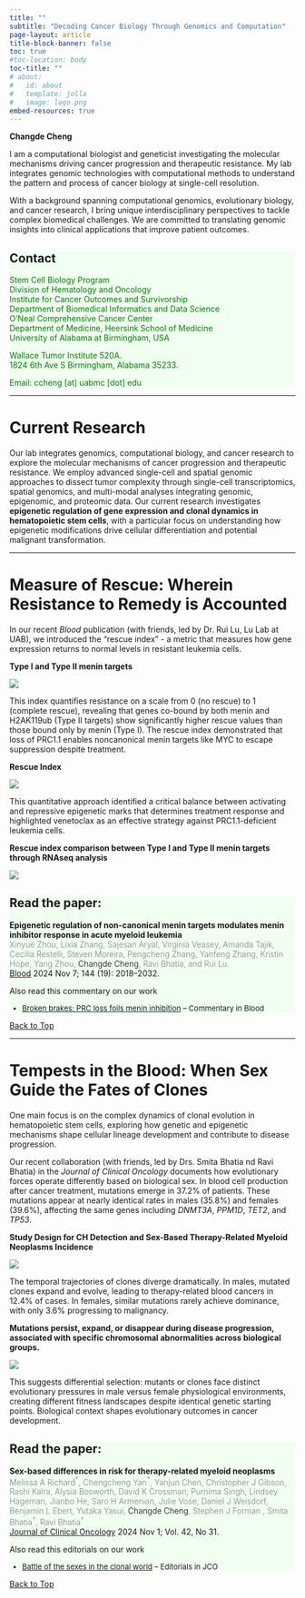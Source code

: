```yaml
---
title: ""
subtitle: "Decoding Cancer Biology Through Genomics and Computation"
page-layout: article
title-block-banner: false
toc: true
#toc-location: body
toc-title: ""  
# about:
#   id: about
#   template: jolla
#   image: logo.png
embed-resources: true
---
```


**Changde Cheng**

I am a computational biologist and geneticist investigating the molecular mechanisms driving cancer progression and therapeutic resistance. My lab integrates genomic technologies with computational methods to understand the pattern and process of cancer biology at single-cell resolution.

With a background spanning computational genomics, evolutionary biology, and cancer research, I bring unique interdisciplinary perspectives to tackle complex biomedical challenges. We are committed to translating genomic insights into clinical applications that improve patient outcomes.



::: {.callout-note collapse="true" appearance="minimal" style="background-color: honeydew; border-color: gray;"}
## Contact

:::: {style="font-size: 100%; color:green;"}
Stem Cell Biology Program\
Division of Hematology and Oncology\
Institute for Cancer Outcomes and Survivorship\
Department of Biomedical Informatics and Data Science\
O’Neal Comprehensive Cancer Center\
Department of Medicine, Heersink School of Medicine\
University of Alabama at Birmingham, USA\

Wallace Tumor Institute 520A. \
1824 6th Ave S Birmingham, Alabama 35233. \

Email: ccheng [at] uabmc [dot] edu
::::

:::

---

# Current Research{#research}

Our lab integrates genomics, computational biology, and cancer research to explore the molecular mechanisms of cancer progression and therapeutic resistance. We employ advanced single-cell and spatial genomic approaches to dissect tumor complexity through single-cell transcriptomics, spatial genomics, and multi-modal analyses integrating genomic, epigenomic, and proteomic data. Our current research investigates **epigenetic regulation of gene expression and clonal dynamics in hematopoietic stem cells**, with a particular focus on understanding how epigenetic modifications drive cellular differentiation and potential malignant transformation.

---

# Measure of Rescue: Wherein Resistance to Remedy is Accounted

In our recent *Blood* publication (with friends, led by Dr. Rui Lu, Lu Lab at UAB), we introduced the "rescue index" - a metric that measures how gene expression returns to normal levels in resistant leukemia cells. 

::: {.text-center}
**Type I and Type II menin targets**
:::

![](publications/2024_menin/featured_1.png){fig-alt="Barplot of Rescue Index" fig-width=85% fig-align="center"}

This index quantifies resistance on a scale from 0 (no rescue) to 1 (complete rescue), revealing that genes co-bound by both menin and H2AK119ub (Type II targets) show significantly higher rescue values than those bound only by menin (Type I). The rescue index demonstrated that loss of PRC1.1 enables noncanonical menin targets like MYC to escape suppression despite treatment. 

::: {.text-center}
**Rescue Index**
:::

![](publications/2024_menin/featured_2.png){fig-alt="Plot showing Type I and Type II menin targets" fig-width=85% fig-align="center"}

This quantitative approach identified a critical balance between activating and repressive epigenetic marks that determines treatment response and highlighted venetoclax as an effective strategy against PRC1.1-deficient leukemia cells.

::: {.text-center}
**Rescue index comparison between Type I and Type II menin targets through RNAseq analysis**
:::

![](publications/2024_menin/featured.png){fig-alt="Plot showing higher rescue index values in Type II menin targets" fig-width=85% fig-align="center"}


::: {.callout-note collapse="true" appearance="minimal" style="background-color: honeydew; border-color: gray;"}

## Read the paper:

**Epigenetic regulation of non-canonical menin targets modulates menin inhibitor response in acute myeloid leukemia** \
[Xinyue Zhou, Lixia Zhang, Sajesan Aryal, Virginia Veasey, Amanda Tajik, Cecilia Restelli, Steven Moreira, Pengcheng Zhang, Yanfeng Zhang, Kristin Hope, Yang Zhou, [Changde Cheng]{style="font-weight: 300; color:black;"}, Ravi Bhatia, and Rui Lu.]{style="font-weight: 300; color:gray;"} \
[Blood](https://doi.org/10.1182/blood.2023023644) 
2024 Nov 7; 144 (19): 2018–2032. \

Also read this commentary on our work \

:::{style="font-size: 93%;"}
- [Broken brakes: PRC loss foils menin inhibition ](https://doi.org/10.1182/blood.2024026297)  -- Commentary in Blood
:::

:::

[Back to Top](#)

---

# Tempests in the Blood: When Sex Guide the Fates of Clones

One main focus is on the complex dynamics of clonal evolution in hematopoietic stem cells, exploring how genetic and epigenetic mechanisms shape cellular lineage development and contribute to disease progression.

Our recent collaboration (with friends, led by Drs. Smita Bhatia nd Ravi Bhatia) in the *Journal of Clinical Oncology* documents how evolutionary forces operate differently based on biological sex. In blood cell production after cancer treatment, mutations emerge in 37.2% of patients. These mutations appear at nearly identical rates in males (35.8%) and females (39.6%), affecting the same genes including *DNMT3A*, *PPM1D*, *TET2*, and *TP53*.

::: {.text-center}
**Study Design for CH Detection and Sex-Based Therapy-Related Myeloid Neoplasms Incidence**
:::

![](publications/2024_sextmn/tmn2024fig.png)

The temporal trajectories of clones diverge dramatically. In males, mutated clones expand and evolve, leading to therapy-related blood cancers in 12.4% of cases. In females, similar mutations rarely achieve dominance, with only 3.6% progressing to malignancy. 

::: {.text-center}
**Mutations persist, expand, or disappear during disease progression,  associated with specific chromosomal abnormalities across biological groups.**
:::

![](publications/2024_sextmn/featured.png)

This suggests differential selection:  mutants or clones face distinct evolutionary pressures in male versus female physiological environments, creating different fitness landscapes despite identical genetic starting points. Biological context shapes evolutionary outcomes in cancer development. 

::: {.callout-note collapse="true" appearance="minimal" style="background-color: honeydew; border-color: gray;"}
## Read the paper:

**Sex-based differences in risk for therapy-related myeloid neoplasms** \
[Melissa A Richard$^{\ast}$, Chengcheng Yan$^{\ast}$, Yanjun Chen, Christopher J Gibson, Rashi Kalra, Alysia Bosworth, David K Crossman, Purnima Singh, Lindsey Hageman, Jianbo He, Saro H Armenian, Julie Vose, Daniel J Weisdorf, Benjamin L Ebert, Yutaka Yasui,  [Changde Cheng]{style="font-weight: 300; color:black;"}, Stephen J Forman , Smita Bhatia$^{\dagger}$, Ravi Bhatia$^{\dagger}$]{style="font-weight: 300; color:gray;"} \
[Journal of Clinical Oncology](https://doi.org/10.1200/JCO-24-01487)
2024 Nov 1; Vol. 42, No 31. \

Also read this editorials on our work \

:::{style="font-size: 93%;"}
- [Battle of the sexes in the clonal world](https://doi.org/10.1200/JCO-24-01758)  -- Editorials in JCO
:::

:::

[Back to Top](#)
<!-- # Monocytes' Tale of Life After Cardiac Arrest -->

<!-- In the critical window following cardiac arrest, a subtle yet profound cellular narrative emerges from the complexity of the immune response. Our single-cell transcriptomics investigation reveals Nectin-2+ monocytes as unexpected prognosticators of neurological recovery, demonstrating a remarkable molecular signature detectable within six hours of resuscitation. These are sophisticated biological messengers encoding critical information about neurological resilience through distinctive immune checkpoint molecule expression. -->

<!-- ![](/publications/2023_CA/med_fig2.png){fig-width=85% fig-align="center"} -->

<!-- At the interface of clinical observation and molecular immunology, we uncovered an inflammatory signature characterized by a specific monocyte subpopulation. The Nectin-2 expression correlates significantly with 30-day neurological outcomes, suggesting these cells function as dynamic biomarkers that translate complex inflammatory signals into predictive insights. Our findings illuminate how molecular interactions can encode survival narratives, transforming our understanding of cellular communication in critical medical contexts. -->


<!-- ::: {.callout-note collapse="true" appearance="minimal" style="background-color: honeydew; border-color: gray;"} -->
<!-- ## Read the paper: -->

<!-- **Single-cell transcriptomics reveal a hyperacute cytokine and immune checkpoint axis after cardiac arrest in patients with poor neurological outcome** \ -->
<!-- [Tamura T$^{\ast}$, [Changde Cheng]{style="font-weight: 300; color:black;"} $^{\ast}$, Chen W, Merriam LT, Athar H, Kim YH, Manandhar R, Amir Sheikh MD, Pinilla-Vera M, Varon J, Hou PC, Lawler PR, Oldham WM, Seethala RR, Tesfaigzi Y, Weissman AJ, Baron RM, Ichinose F, Berg KM, Bohula EA, Morrow DA, Chen X, Kim EY.]{style="font-weight: 300; color:gray;"}\ -->
<!-- [Med.](https://www.ncbi.nlm.nih.gov/pubmed/37257452/) -->
<!--  2023 Jul 14;4(7):432-456.e6.  -->
<!-- ::: -->
